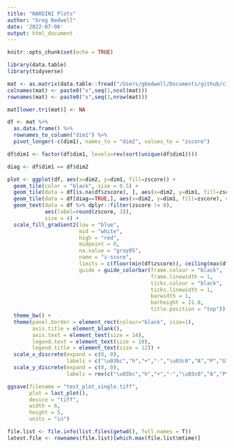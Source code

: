 ```yaml
---
title: "NARDINI Plots"
author: "Greg Bedwell"
date: '2022-07-06'
output: html_document
---
```


```r
knitr::opts_chunk$set(echo = TRUE)
```

```r
library(data.table)
library(tidyverse)
```

```r
mat <- as.matrix(data.table::fread("/Users/gbedwell/Documents/github/cider/seq1_nardini_output.txt", header=FALSE))
colnames(mat) <- paste0("x",seq(1,ncol(mat)))
rownames(mat) <- paste0("x",seq(1,nrow(mat)))

mat[lower.tri(mat)] <- NA
```

```r
df <- mat %>%
  as.data.frame() %>%
  rownames_to_column("dim1") %>%
  pivot_longer(-c(dim1), names_to = "dim2", values_to = "zscore")

df$dim1 <- factor(df$dim1, levels=rev(sort(unique(df$dim1))))

diag <- df$dim1 == df$dim2
```

```r
plot <- ggplot(df, aes(x=dim2, y=dim1, fill=zscore)) +
  geom_tile(color = "black", size = 0.5) +
  geom_tile(data = df[is.na(df$zscore), ], aes(x=dim2, y=dim1, fill=zscore), color = "gray85", size = 0.5) +
  geom_tile(data = df[diag==TRUE,], aes(x=dim2, y=dim1, fill=zscore), color = "black", size = 0.5) +
  geom_text(data = df %>% dplyr::filter(zscore != 0),
            aes(label=round(zscore, 3)),
            size = 4) +
  scale_fill_gradient2(low = "blue",
                       mid = "white",
                       high = "red",
                       midpoint = 0,
                       na.value = "gray85",
                       name = "z-score",
                       limits = c(floor(min(df$zscore)), ceiling(max(df$zscore))),
                       guide = guide_colorbar(frame.colour = "black",
                                              frame.linewidth = 1,
                                              ticks.colour = "black",
                                              ticks.linewidth = 1,
                                              barwidth = 1,
                                              barheight = 21.8,
                                              title.position = "top")) +
  theme_bw() +
  theme(panel.border = element_rect(colour="black", size=1),
        axis.title = element_blank(),
        axis.text = element_text(size = 14),
        legend.text = element_text(size = 10),
        legend.title = element_text(size = 12)) +
  scale_x_discrete(expand = c(0, 0),
                   labels = c("\u03bc","h","+","-","\u03c0","A","P","G")) + 
  scale_y_discrete(expand = c(0, 0),
                   labels = rev(c("\u03bc","h","+","-","\u03c0","A","P","G")))
```

```r
ggsave(filename = "test_plot_single.tiff",
       plot = last_plot(),
       device = "tiff",
       width = 6,
       height = 5,
       units = "in")
```

```r
file.list <- file.info(list.files(getwd(), full.names = T))
latest.file <- rownames(file.list)[which.max(file.list$mtime)]

```

























